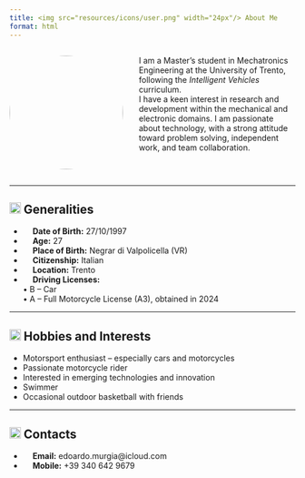 ```yaml
---
title: <img src="resources/icons/user.png" width="24px"/> About Me
format: html
---
```


<div style="display: flex; align-items: flex-start; gap: 2em;">

  <img src="resources/images/profile.jpeg" width="200px" style="border-radius: 50%;"/>

  <div>

  I am a Master's student in Mechatronics Engineering at the University of Trento, following the *Intelligent Vehicles* curriculum.  
  I have a keen interest in research and development within the mechanical and electronic domains. I am passionate about technology, with a strong attitude toward problem solving, independent work, and team collaboration.

  </div>

</div>

---

## <img src="resources/icons/info.png" width="20px"/> Generalities

- <img src="resources/icons/calendar.png" width="13px"/> **Date of Birth:** 27/10/1997  
- <img src="resources/icons/age.png" width="13px"/> **Age:** 27  
- <img src="resources/icons/hospital.png" width="13px"/> **Place of Birth:** Negrar di Valpolicella (VR)  
- <img src="resources/icons/pisa-tower.png" width="13px"/> **Citizenship:** Italian  
- <img src="resources/icons/home.png" width="13px"/> **Location:** Trento  
- <img src="resources/icons/license.png" width="13px"/> **Driving Licenses:**<br>
  • B – Car<br>
  • A – Full Motorcycle License (A3), obtained in 2024

---

## <img src="resources/icons/puzzle-alt.png" width="20px"/> Hobbies and Interests

- Motorsport enthusiast – especially cars and motorcycles
- Passionate motorcycle rider
- Interested in emerging technologies and innovation  
- Swimmer
- Occasional outdoor basketball with friends

--- 

## <img src="resources/icons/phone-guide.png" width="20px"/> Contacts

- <img src="resources/icons/envelope.png" width="13px"/> **Email:** edoardo.murgia@icloud.com  
- <img src="resources/icons/phone-call.png" width="13px"/> **Mobile:** +39 340 642 9679 
